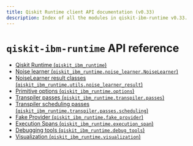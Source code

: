 ```yaml
---
title: Qiskit Runtime client API documentation (v0.33)
description: Index of all the modules in qiskit-ibm-runtime v0.33.
---
```


<span id="qiskit-ibm-runtime-api-reference" />

# `qiskit-ibm-runtime` API reference

*   [Qiskit Runtime (`qiskit_ibm_runtime`)](runtime-service)
*   [Noise learner (`qiskit_ibm_runtime.noise_learner.NoiseLearner`)](noise-learner)
*   [NoiseLearner result classes (`qiskit_ibm_runtime.utils.noise_learner_result`)](noise-learner-result)
*   [Primitive options (`qiskit_ibm_runtime.options`)](options)
*   [Transpiler passes (`qiskit_ibm_runtime.transpiler.passes`)](transpiler)
*   [Transpiler scheduling passes (`qiskit_ibm_runtime.transpiler.passes.scheduling`)](transpiler-passes-scheduling)
*   [Fake Provider (`qiskit_ibm_runtime.fake_provider`)](fake-provider)
*   [Execution Spans (`qiskit_ibm_runtime.execution_span`)](execution-span)
*   [Debugging tools (`qiskit_ibm_runtime.debug_tools`)](debug-tools)
*   [Visualization (`qiskit_ibm_runtime.visualization`)](visualization)

